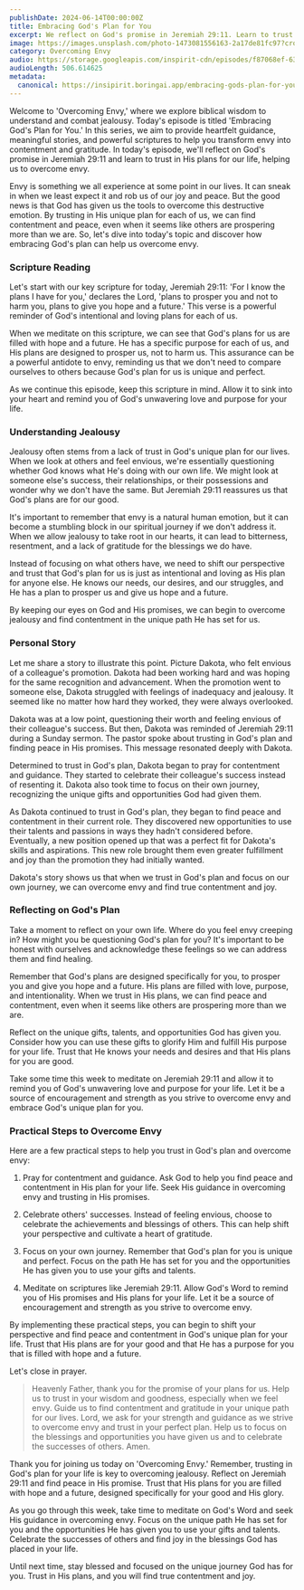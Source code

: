 ```yaml
---
publishDate: 2024-06-14T00:00:00Z
title: Embracing God's Plan for You
excerpt: We reflect on God's promise in Jeremiah 29:11. Learn to trust in His plans for your life, which are for your prosperity and filled with hope, helping you to overcome envy.
image: https://images.unsplash.com/photo-1473081556163-2a17de81fc97?crop=entropy&cs=tinysrgb&fit=max&fm=jpg&ixid=MnwxfDB8MXxyYW5kb218MHx8bmF0dXJlLGNocmlzdGlhbnx8fHx8fDE3MTY0Mzk5NTc&ixlib=rb-4.0.3&q=80&utm_campaign=api-credit&utm_medium=referral&utm_source=unsplash_source&w=1080
category: Overcoming Envy
audio: https://storage.googleapis.com/inspirit-cdn/episodes/f87068ef-6329-4a59-a3b4-cd5923b7c299.wav
audioLength: 506.614625
metadata:
  canonical: https://insipirit.boringai.app/embracing-gods-plan-for-you
---
```


Welcome to 'Overcoming Envy,' where we explore biblical wisdom to understand and combat jealousy. Today's episode is titled 'Embracing God's Plan for You.' In this series, we aim to provide heartfelt guidance, meaningful stories, and powerful scriptures to help you transform envy into contentment and gratitude. In today's episode, we'll reflect on God's promise in Jeremiah 29:11 and learn to trust in His plans for our life, helping us to overcome envy. 

Envy is something we all experience at some point in our lives. It can sneak in when we least expect it and rob us of our joy and peace. But the good news is that God has given us the tools to overcome this destructive emotion. By trusting in His unique plan for each of us, we can find contentment and peace, even when it seems like others are prospering more than we are. So, let's dive into today's topic and discover how embracing God's plan can help us overcome envy.

### Scripture Reading

Let's start with our key scripture for today, Jeremiah 29:11: 'For I know the plans I have for you,' declares the Lord, 'plans to prosper you and not to harm you, plans to give you hope and a future.' This verse is a powerful reminder of God's intentional and loving plans for each of us. 

When we meditate on this scripture, we can see that God's plans for us are filled with hope and a future. He has a specific purpose for each of us, and His plans are designed to prosper us, not to harm us. This assurance can be a powerful antidote to envy, reminding us that we don't need to compare ourselves to others because God's plan for us is unique and perfect.

As we continue this episode, keep this scripture in mind. Allow it to sink into your heart and remind you of God's unwavering love and purpose for your life.

### Understanding Jealousy

Jealousy often stems from a lack of trust in God's unique plan for our lives. When we look at others and feel envious, we're essentially questioning whether God knows what He's doing with our own life. We might look at someone else's success, their relationships, or their possessions and wonder why we don't have the same. But Jeremiah 29:11 reassures us that God's plans are for our good. 

It's important to remember that envy is a natural human emotion, but it can become a stumbling block in our spiritual journey if we don't address it. When we allow jealousy to take root in our hearts, it can lead to bitterness, resentment, and a lack of gratitude for the blessings we do have. 

Instead of focusing on what others have, we need to shift our perspective and trust that God's plan for us is just as intentional and loving as His plan for anyone else. He knows our needs, our desires, and our struggles, and He has a plan to prosper us and give us hope and a future. 

By keeping our eyes on God and His promises, we can begin to overcome jealousy and find contentment in the unique path He has set for us.

### Personal Story

Let me share a story to illustrate this point. Picture Dakota, who felt envious of a colleague's promotion. Dakota had been working hard and was hoping for the same recognition and advancement. When the promotion went to someone else, Dakota struggled with feelings of inadequacy and jealousy. It seemed like no matter how hard they worked, they were always overlooked.

Dakota was at a low point, questioning their worth and feeling envious of their colleague's success. But then, Dakota was reminded of Jeremiah 29:11 during a Sunday sermon. The pastor spoke about trusting in God's plan and finding peace in His promises. This message resonated deeply with Dakota.

Determined to trust in God's plan, Dakota began to pray for contentment and guidance. They started to celebrate their colleague's success instead of resenting it. Dakota also took time to focus on their own journey, recognizing the unique gifts and opportunities God had given them.

As Dakota continued to trust in God's plan, they began to find peace and contentment in their current role. They discovered new opportunities to use their talents and passions in ways they hadn't considered before. Eventually, a new position opened up that was a perfect fit for Dakota's skills and aspirations. This new role brought them even greater fulfillment and joy than the promotion they had initially wanted.

Dakota's story shows us that when we trust in God's plan and focus on our own journey, we can overcome envy and find true contentment and joy.

### Reflecting on God's Plan

Take a moment to reflect on your own life. Where do you feel envy creeping in? How might you be questioning God's plan for you? It's important to be honest with ourselves and acknowledge these feelings so we can address them and find healing.

Remember that God's plans are designed specifically for you, to prosper you and give you hope and a future. His plans are filled with love, purpose, and intentionality. When we trust in His plans, we can find peace and contentment, even when it seems like others are prospering more than we are.

Reflect on the unique gifts, talents, and opportunities God has given you. Consider how you can use these gifts to glorify Him and fulfill His purpose for your life. Trust that He knows your needs and desires and that His plans for you are good.

Take some time this week to meditate on Jeremiah 29:11 and allow it to remind you of God's unwavering love and purpose for your life. Let it be a source of encouragement and strength as you strive to overcome envy and embrace God's unique plan for you.

### Practical Steps to Overcome Envy

Here are a few practical steps to help you trust in God's plan and overcome envy:

1. Pray for contentment and guidance. Ask God to help you find peace and contentment in His plan for your life. Seek His guidance in overcoming envy and trusting in His promises.

2. Celebrate others' successes. Instead of feeling envious, choose to celebrate the achievements and blessings of others. This can help shift your perspective and cultivate a heart of gratitude.

3. Focus on your own journey. Remember that God's plan for you is unique and perfect. Focus on the path He has set for you and the opportunities He has given you to use your gifts and talents.

4. Meditate on scriptures like Jeremiah 29:11. Allow God's Word to remind you of His promises and His plans for your life. Let it be a source of encouragement and strength as you strive to overcome envy.

By implementing these practical steps, you can begin to shift your perspective and find peace and contentment in God's unique plan for your life. Trust that His plans are for your good and that He has a purpose for you that is filled with hope and a future.

Let's close in prayer.

<blockquote>
Heavenly Father, thank you for the promise of your plans for us. Help us to trust in your wisdom and goodness, especially when we feel envy. Guide us to find contentment and gratitude in your unique path for our lives. Lord, we ask for your strength and guidance as we strive to overcome envy and trust in your perfect plan. Help us to focus on the blessings and opportunities you have given us and to celebrate the successes of others. Amen.
</blockquote>

Thank you for joining us today on 'Overcoming Envy.' Remember, trusting in God's plan for your life is key to overcoming jealousy. Reflect on Jeremiah 29:11 and find peace in His promise. Trust that His plans for you are filled with hope and a future, designed specifically for your good and His glory.

As you go through this week, take time to meditate on God's Word and seek His guidance in overcoming envy. Focus on the unique path He has set for you and the opportunities He has given you to use your gifts and talents. Celebrate the successes of others and find joy in the blessings God has placed in your life.

Until next time, stay blessed and focused on the unique journey God has for you. Trust in His plans, and you will find true contentment and joy.
